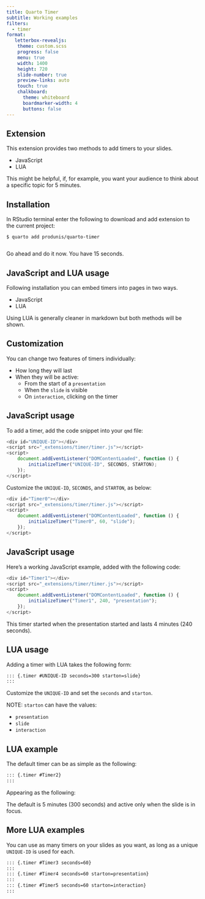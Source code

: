 ---
title: Quarto Timer
subtitle: Working examples
filters:
  - timer
format:
   letterbox-revealjs:
    theme: custom.scss
    progress: false
    menu: true
    width: 1400
    height: 720
    slide-number: true
    preview-links: auto
    touch: true
    chalkboard:
      theme: whiteboard
      boardmarker-width: 4
      buttons: false
---

## Extension

This extension provides two methods to add timers to your slides.

- JavaScript
- LUA

This might be helpful, if, for example, you want your audience to think about a specific topic for 5 minutes.

## Installation

In RStudio terminal enter the following to download and add extension to the current project:

```{terminal}
$ quarto add produnis/quarto-timer
 
```

Go ahead and do it now. You have 15 seconds.

::: {.timer #TimerInstall seconds=15}
:::

## JavaScript and LUA usage

Following installation you can embed timers into pages in two ways.

- JavaScript
- LUA

Using LUA is generally cleaner in markdown but both methods will be shown.

## Customization

You can change two features of timers individually:

- How long they will last
- When they will be active:
  - From the start of a `presentation`
  - When the `slide` is visible
  - On `interaction`, clicking on the timer

## JavaScript usage

To add a timer, add the code snippet into your `qmd` file:

```{javascript}
<div id="UNIQUE-ID"></div>
<script src="_extensions/timer/timer.js"></script>
<script>
    document.addEventListener("DOMContentLoaded", function () {
        initializeTimer("UNIQUE-ID", SECONDS, STARTON); 
    });
</script>
```

Customize the `UNIQUE-ID`, `SECONDS`, and `STARTON`, as below:
```{javascript}
<div id="Timer0"></div>
<script src="_extensions/timer/timer.js"></script>
<script>
    document.addEventListener("DOMContentLoaded", function () {
        initializeTimer("Timer0", 60, "slide"); 
    });
</script>
```


## JavaScript usage

Here's a working JavaScript example, added with the following code:

```{javascript}
<div id="Timer1"></div>
<script src="_extensions/timer/timer.js"></script>
<script>
    document.addEventListener("DOMContentLoaded", function () {
        initializeTimer("Timer1", 240, "presentation"); 
    });
</script>
```

<div id="Timer1" style="float:left; margin-top: 0.5em"></div>
<!-- <script src="_extensions/timer/timer.js"></script> -->
<script>
    document.addEventListener("DOMContentLoaded", function () {
        initializeTimer("Timer1", 240, "presentation"); 
    });
</script>

This timer started when the presentation started and lasts 4 minutes (240 seconds).


## LUA usage

Adding a timer with LUA takes the following form:

```{markdown}
::: {.timer #UNIQUE-ID seconds=300 starton=slide}
:::
```

Customize the `UNIQUE-ID` and set the `seconds` and `starton`.

NOTE: `starton` can have the values:

- `presentation`
- `slide`
- `interaction`

## LUA example

The default timer can be as simple as the following:

```{markdown}
::: {.timer #Timer2}
:::
```

Appearing as the following:

::: {.timer #Timer2}
:::

The default is 5 minutes (300 seconds) and active only when the slide is in focus.

## More LUA examples

You can use as many timers on your slides as you want, as long as a unique `UNIQUE-ID` is used for each.

```{markdown}
::: {.timer #Timer3 seconds=60}
:::
::: {.timer #Timer4 seconds=60 starton=presentation}
:::
::: {.timer #Timer5 seconds=60 starton=interaction}
:::
 
```

<div style="float: left; margin-top: 0.5em">
::: {.timer #Timer3 seconds=60}
:::
</div>
<div style="float: left; margin-top: 0.5em">
::: {.timer #Timer4 seconds=60 starton=presentation}
:::
</div>
<div style="float: left; margin-top: 0.5em">
::: {.timer #Timer5 seconds=60 starton=interaction}
:::
</div>

